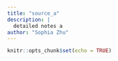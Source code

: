 ```yaml
---
title: "source_a"
description: | 
  detailed notes a 
author: "Sophia Zhu" 
---
```


```r
knitr::opts_chunk$set(echo = TRUE)
```
